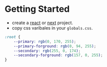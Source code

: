 # Getting Started


 
<Cards>
  <Card title="react" href="/docs/installation/react" />
  <Card title="next" href="/docs/installation/next" />
</Cards>


- create a [react](/docs/installation/react) or [next](/docs/installation/next) project. 
- copy css varibales in your `globals.css`. 

```css showLineNumbers filename="globals.css" copy
:root {
    --primary: rgb(0, 170, 255);
    --primary-forground: rgb(0, 94, 255);
    --secondary: rgb(255, 0, 174);
    --secondary-forground: rgb(157, 0, 255);
}
```